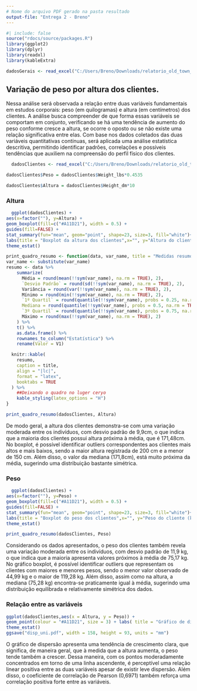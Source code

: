 ```yaml
---
# Nome do arquivo PDF gerado na pasta resultado
output-file: "Entrega 2 - Breno"
---
```


```r
#| include: false
source("rdocs/source/packages.R")
library(ggplot2)
library(dplyr)
library(readxl)
library(kableExtra)
```

```r
dadosGerais <- read_excel("C:/Users/Breno/Downloads/relatorio_old_town_road (2).xlsx")
```

## Variação de peso por altura dos clientes.

Nessa análise será observada a relação entre duas variáveis fundamentais em estudos corporais: peso (em quilogramas) e altura (em centímetros) dos clientes. A análise busca compreender de que forma essas variáveis se comportam em conjunto, verificando se há uma tendência de aumento do peso conforme cresce a altura, se ocorre o oposto ou se não existe uma relação significativa entre elas. Com base nos dados coletados das duas variáveis quantitativas contínuas, será aplicada uma análise estatística descritiva, permitindo identificar padrões, correlações e possíveis tendências que auxiliem na compreensão do perfil físico dos clientes.

```r
  dadosClientes <- read_excel("C:/Users/Breno/Downloads/relatorio_old_town_road (2).xlsx", sheet="infos_clientes")

dadosClientes$Peso = dadosClientes$Weight_lbs*0.4535

dadosClientes$Altura = dadosClientes$Height_dm*10
```
### Altura
```r
  ggplot(dadosClientes) +
aes(x=factor(""), y=Altura) +
geom_boxplot(fill=c("#A11D21"), width = 0.5) +
guides(fill=FALSE) +
stat_summary(fun="mean", geom="point", shape=23, size=3, fill="white")+
labs(title = "Boxplot da altura dos clientes",x="", y="Altura do cliente (cm)")+
theme_estat()

```

```r
print_quadro_resumo <- function(data, var_name, title = "Medidas resumo da variável") {
var_name <- substitute(var_name)
resumo <- data %>%
    summarize(
      Média = round(mean(!!sym(var_name), na.rm = TRUE), 2),
      `Desvio Padrão` = round(sd(!!sym(var_name), na.rm = TRUE), 2),
      Variância = round(var(!!sym(var_name), na.rm = TRUE), 2),
      Mínimo = round(min(!!sym(var_name), na.rm = TRUE), 2),
      `1º Quartil` = round(quantile(!!sym(var_name), probs = 0.25, na.rm = TRUE), 2),
      Mediana = round(quantile(!!sym(var_name), probs = 0.5, na.rm = TRUE), 2),
      `3º Quartil` = round(quantile(!!sym(var_name), probs = 0.75, na.rm = TRUE), 2),
      Máximo = round(max(!!sym(var_name), na.rm = TRUE), 2)
    ) %>%
    t() %>%
    as.data.frame() %>%
    rownames_to_column("Estatística") %>%
    rename(Valor = V1)

  knitr::kable(
    resumo,
    caption = title,
    align = "|lc|",
    format = "latex",
    booktabs = TRUE
  ) %>%
    ##Deixando o quadro no luger ceryo
    kable_styling(latex_options = "H")
}

print_quadro_resumo(dadosClientes, Altura)

```

De modo geral, a altura dos clientes demonstra-se com uma variação moderada entre os indivíduos, com desvio padrão de 9,9cm, o que indica que a maioria dos clientes possui altura próxima à média, que é 171,48cm. No boxplot, é possível identificar outliers correspondentes aos clientes mais altos e mais baixos, sendo a maior altura registrada de 200 cm e a menor de 150 cm. Além disso, o valor da mediana (171,8cm), está muito próxima da média, sugerindo uma distribuição bastante simétrica.

### Peso
```r
  ggplot(dadosClientes) +
aes(x=factor(""), y=Peso) +
geom_boxplot(fill=c("#A11D21"), width = 0.5) +
guides(fill=FALSE) +
stat_summary(fun="mean", geom="point", shape=23, size=3, fill="white")+
labs(title = "Boxplot do peso dos clientes",x="", y="Peso do cliente (kg)")+
theme_estat()

print_quadro_resumo(dadosClientes, Peso)

```

Considerando os dados apresentados, o peso dos clientes também revela uma variação moderada entre os indivíduos, com desvio padrão de 11,9 kg, o que indica que a maioria apresenta valores próximos à média de 75,17 kg. No gráfico boxplot, é possível identificar outliers que representam os clientes com maiores e menores pesos, sendo o menor valor observado de 44,99 kg e o maior de 119,28 kg. Além disso, assim como na altura, a mediana (75,28 kg) encontra-se praticamente igual à média, sugerindo uma distribuição equilibrada e relativamente simétrica dos dados.

### Relação entre as variáveis
```r

ggplot(dadosClientes,aes(x = Altura, y = Peso)) +
geom_point(colour = "#A11D21", size = 3) + labs( title = "Gráfico de dispersão da relação entre altura e peso.", x="Altura do cliente (cm)", y="Peso do cliente (kg)") +  geom_smooth(method = "lm", colour = "#003366", linewidth = 1) +
theme_estat()
ggsave("disp_uni.pdf", width = 158, height = 93, units = "mm")

```


O gráfico de dispersão apresenta uma tendência de crescimento clara, que significa, de maneira geral, que à medida que a altura aumenta, o peso tende também a crescer. Dessa maneira, com os pontos moderadamente concentrados em torno de uma linha ascendente, é perceptível uma relação linear positiva entre as duas variáveis apesar de existir leve dispersão. Além disso, o coeficiente de correlação de Pearson (0,6971) também reforça uma correlação positiva forte entre as variáveis. 